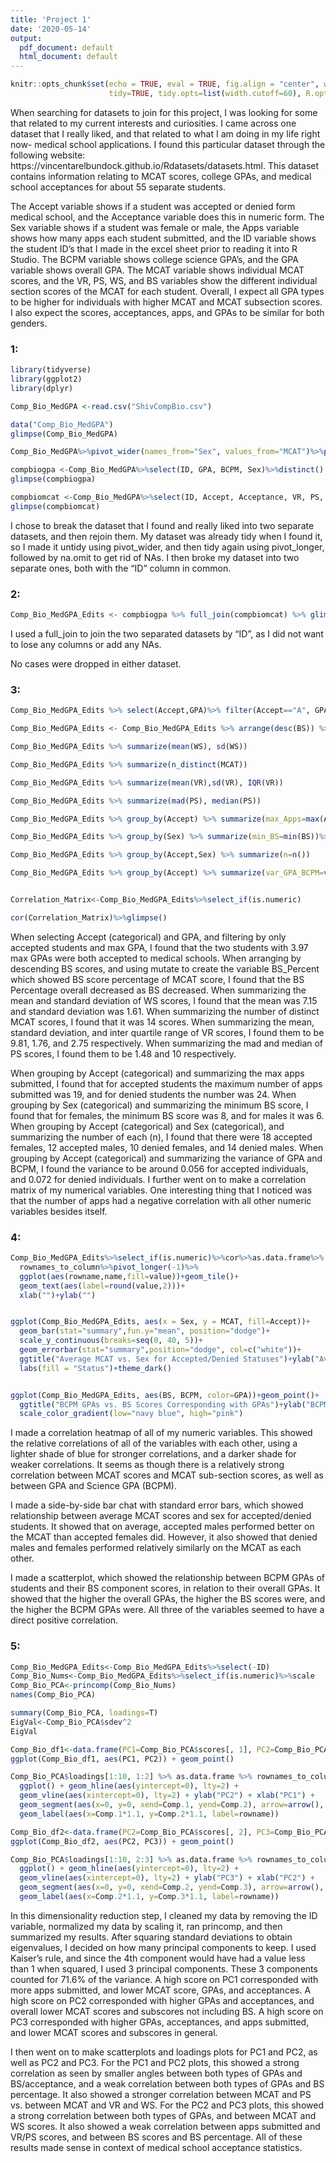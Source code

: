 ```yaml
---
title: 'Project 1'
date: '2020-05-14'
output:
  pdf_document: default
  html_document: default
---
```

```r
knitr::opts_chunk$set(echo = TRUE, eval = TRUE, fig.align = "center", warning = F, message = F,
                      tidy=TRUE, tidy.opts=list(width.cutoff=60), R.options=list(max.print=100))
```


When searching for datasets to join for this project, I was looking for some that related to my current interests and curiosities. I came across one dataset that I really liked, and that related to what I am doing in my life right now- medical school applications. I found this particular dataset through the following website: https://vincentarelbundock.github.io/Rdatasets/datasets.html. This dataset contains information relating to MCAT scores, college GPAs, and medical school acceptances for about 55 separate students. 

The Accept variable shows if a student was accepted or denied form medical school, and the Acceptance variable does this in numeric form. The Sex variable shows if a student was female or male, the Apps variable shows how many apps each student submitted, and the ID variable shows the student ID’s that I made in the excel sheet prior to reading it into R Studio. The BCPM variable shows college science GPA’s, and the GPA variable shows overall GPA. The MCAT variable shows individual MCAT scores, and the VR, PS, WS, and BS variables show the different individual section scores of the MCAT for each student. Overall, I expect all GPA types to be higher for individuals with higher MCAT and MCAT subsection scores. I also expect the scores, acceptances, apps, and GPAs to be similar for both genders.

### 1:
```R
library(tidyverse)
library(ggplot2)
library(dplyr)

Comp_Bio_MedGPA <-read.csv("ShivCompBio.csv")

data("Comp_Bio_MedGPA")
glimpse(Comp_Bio_MedGPA)

Comp_Bio_MedGPA%>%pivot_wider(names_from="Sex", values_from="MCAT")%>%pivot_longer(c("M","F"), names_to="Sex", values_to="MCAT")%>%na.omit()%>%glimpse()

compbiogpa <-Comp_Bio_MedGPA%>%select(ID, GPA, BCPM, Sex)%>%distinct()
glimpse(compbiogpa)

compbiomcat <-Comp_Bio_MedGPA%>%select(ID, Accept, Acceptance, VR, PS, WS, BS, MCAT, Apps)%>%distinct()
glimpse(compbiomcat)
```

I chose to break the dataset that I found and really liked into two separate datasets, and then rejoin them. My dataset was already tidy when I found it, so I made it untidy using pivot_wider, and then tidy again using pivot_longer, followed by na.omit to get rid of NAs. I then broke my dataset into two separate ones, both with the “ID” column in common.

### 2:
```R
Comp_Bio_MedGPA_Edits <- compbiogpa %>% full_join(compbiomcat) %>% glimpse()
```

I used a full_join to join the two separated datasets by “ID”, as I did not want to lose any columns or add any NAs.

No cases were dropped in either dataset.

### 3:
```R
Comp_Bio_MedGPA_Edits %>% select(Accept,GPA)%>% filter(Accept=="A", GPA==max(GPA))%>%glimpse()

Comp_Bio_MedGPA_Edits <- Comp_Bio_MedGPA_Edits %>% arrange(desc(BS)) %>% mutate(BS_Percent=BS/MCAT*100)%>%glimpse()

Comp_Bio_MedGPA_Edits %>% summarize(mean(WS), sd(WS))

Comp_Bio_MedGPA_Edits %>% summarize(n_distinct(MCAT))

Comp_Bio_MedGPA_Edits %>% summarize(mean(VR),sd(VR), IQR(VR))

Comp_Bio_MedGPA_Edits %>% summarize(mad(PS), median(PS))

Comp_Bio_MedGPA_Edits %>% group_by(Accept) %>% summarize(max_Apps=max(Apps))%>%glimpse()

Comp_Bio_MedGPA_Edits %>% group_by(Sex) %>% summarize(min_BS=min(BS))%>%glimpse()

Comp_Bio_MedGPA_Edits %>% group_by(Accept,Sex) %>% summarize(n=n())

Comp_Bio_MedGPA_Edits %>% group_by(Accept) %>% summarize(var_GPA_BCPM=var(GPA,BCPM))%>%glimpse()


Correlation_Matrix<-Comp_Bio_MedGPA_Edits%>%select_if(is.numeric)

cor(Correlation_Matrix)%>%glimpse()
```

When selecting Accept (categorical) and GPA, and filtering by only accepted students and max GPA, I found that the two students with 3.97 max GPAs were both accepted to medical schools. When arranging by descending BS scores, and using mutate to create the variable BS_Percent which showed BS score percentage of MCAT score, I found that the BS Percentage overall decreased as BS decreased. When summarizing the mean and standard deviation of WS scores, I found that the mean was 7.15 and standard deviation was 1.61. When summarizing the number of distinct MCAT scores, I found that it was 14 scores. When summarizing the mean, standard deviation, and inter quartile range of VR scores, I found them to be 9.81, 1.76, and 2.75 respectively. When summarizing the mad and median of PS scores, I found them to be 1.48 and 10 respectively.

When grouping by Accept (categorical) and summarizing the max apps submitted, I found that for accepted students the maximum number of apps submitted was 19, and for denied students the number was 24. When grouping by Sex (categorical) and summarizing the minimum BS score, I found that for females, the minimum BS score was 8, and for males it was 6. When grouping by Accept (categorical) and Sex (categorical), and summarizing the number of each (n), I found that there were 18 accepted females, 12 accepted males, 10 denied females, and 14 denied males. When grouping by Accept (categorical) and summarizing the variance of GPA and BCPM, I found the variance to be around 0.056 for accepted individuals, and 0.072 for denied individuals. I further went on to make a correlation matrix of my numerical variables. One interesting thing that I noticed was that the number of apps had a negative correlation with all other numeric variables besides itself.

### 4:
```R
Comp_Bio_MedGPA_Edits%>%select_if(is.numeric)%>%cor%>%as.data.frame%>%
  rownames_to_column%>%pivot_longer(-1)%>%
  ggplot(aes(rowname,name,fill=value))+geom_tile()+
  geom_text(aes(label=round(value,2)))+
  xlab("")+ylab("")


ggplot(Comp_Bio_MedGPA_Edits, aes(x = Sex, y = MCAT, fill=Accept))+
  geom_bar(stat="summary",fun.y="mean", position="dodge")+
  scale_y_continuous(breaks=seq(0, 40, 5))+
  geom_errorbar(stat="summary",position="dodge", col=c("white"))+
  ggtitle("Average MCAT vs. Sex for Accepted/Denied Statuses")+ylab("Average MCAT")+
  labs(fill = "Status")+theme_dark()


ggplot(Comp_Bio_MedGPA_Edits, aes(BS, BCPM, color=GPA))+geom_point()+
  ggtitle("BCPM GPAs vs. BS Scores Corresponding with GPAs")+ylab("BCPM GPA")+xlab("BS Score")+theme_bw()+
  scale_color_gradient(low="navy blue", high="pink")
```

I made a correlation heatmap of all of my numeric variables. This showed the relative correlations of all of the variables with each other, using a lighter shade of blue for stronger correlations, and a darker shade for weaker correlations. It seems as though there is a relatively strong correlation between MCAT scores and MCAT sub-section scores, as well as between GPA and Science GPA (BCPM).

I made a side-by-side bar chat with standard error bars, which showed relationship between average MCAT scores and sex for accepted/denied students. It showed that on average, accepted males performed better on the MCAT than accepted females did. However, it also showed that denied males and females performed relatively similarly on the MCAT as each other. 

I made a scatterplot, which showed the relationship between BCPM GPAs of students and their BS component scores, in relation to their overall GPAs. It showed that the higher the overall GPAs, the higher the BS scores were, and the higher the BCPM GPAs were. All three of the variables seemed to have a direct positive correlation.

### 5:
```R
Comp_Bio_MedGPA_Edits<-Comp_Bio_MedGPA_Edits%>%select(-ID)
Comp_Bio_Nums<-Comp_Bio_MedGPA_Edits%>%select_if(is.numeric)%>%scale
Comp_Bio_PCA<-princomp(Comp_Bio_Nums)
names(Comp_Bio_PCA)

summary(Comp_Bio_PCA, loadings=T)
EigVal<-Comp_Bio_PCA$sdev^2
EigVal

Comp_Bio_df1<-data.frame(PC1=Comp_Bio_PCA$scores[, 1], PC2=Comp_Bio_PCA$scores[, 2])
ggplot(Comp_Bio_df1, aes(PC1, PC2)) + geom_point()

Comp_Bio_PCA$loadings[1:10, 1:2] %>% as.data.frame %>% rownames_to_column %>%
  ggplot() + geom_hline(aes(yintercept=0), lty=2) +
  geom_vline(aes(xintercept=0), lty=2) + ylab("PC2") + xlab("PC1") +
  geom_segment(aes(x=0, y=0, xend=Comp.1, yend=Comp.2), arrow=arrow(), col="red")+
  geom_label(aes(x=Comp.1*1.1, y=Comp.2*1.1, label=rowname))

Comp_Bio_df2<-data.frame(PC2=Comp_Bio_PCA$scores[, 2], PC3=Comp_Bio_PCA$scores[, 3])
ggplot(Comp_Bio_df2, aes(PC2, PC3)) + geom_point()

Comp_Bio_PCA$loadings[1:10, 2:3] %>% as.data.frame %>% rownames_to_column %>%
  ggplot() + geom_hline(aes(yintercept=0), lty=2) +
  geom_vline(aes(xintercept=0), lty=2) + ylab("PC3") + xlab("PC2") +
  geom_segment(aes(x=0, y=0, xend=Comp.2, yend=Comp.3), arrow=arrow(), col="red")+
  geom_label(aes(x=Comp.2*1.1, y=Comp.3*1.1, label=rowname))
```

In this dimensionality reduction step, I cleaned my data by removing the ID variable, normalized my data by scaling it, ran princomp, and then summarized my results. After squaring standard deviations to obtain eigenvalues, I decided on how many principal components to keep. I used Kaiser’s rule, and since the 4th component would have had a value less than 1 when squared, I used 3 principal components. These 3 components counted for 71.6% of the variance. A high score on PC1 corresponded with more apps submitted, and lower MCAT score, GPAs, and acceptances. A high score on PC2 corresponded with higher GPAs and acceptances, and overall lower MCAT scores and subscores not including BS. A high score on PC3 corresponded with higher GPAs, acceptances, and apps submitted, and lower MCAT scores and subscores in general.

I then went on to make scatterplots and loadings plots for PC1 and PC2, as well as PC2 and PC3. For the PC1 and PC2 plots, this showed a strong correlation as seen by smaller angles between both types of GPAs and BS/acceptance, and a weak correlation between both types of GPAs and BS percentage. It also showed a stronger correlation between MCAT and PS vs. between MCAT and VR and WS. For the PC2 and PC3 plots, this showed a strong correlation between both types of GPAs, and between MCAT and WS scores. It also showed a weak correlation between apps submitted and VR/PS scores, and between BS scores and BS percentage. All of these results made sense in context of medical school acceptance statistics.

